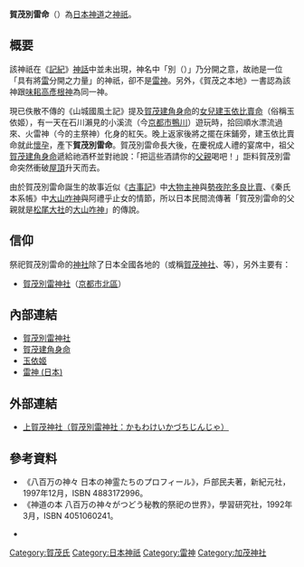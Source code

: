 '''賀茂別雷命'''（{{lang|ja|カモワケイカヅチノミコト}}）為[[日本|日本]][[神道|神道]]之[[神祇|神祇]]。

== 概要 ==
該神祇在《[[記紀|記紀]]》[[神話|神話]]中並未出現，神名中「別（{{lang|ja|ワケ}}）」乃分開之意，故祂是一位「具有將[[雷|雷]]分開之力量」的神祇，卻不是[[雷神|雷神]]。另外，《賀茂之本地》一書認為該神跟[[味耜高彥根神|味耜高彥根神]]為同一神。

現已佚散不傳的《山城國風土記》提及[[賀茂建角身命|賀茂建角身命]]的[[女兒|女兒]][[玉依姬#解說|建玉依比賣命]]（俗稱玉依姬），有一天在石川瀨見的小溪流（今[[京都市|京都市]][[鴨川_(淀川水系)|鴨川]]）遊玩時，拾回順水漂流過來、火雷神（今{{link-ja|向日神社|向日神社}}的主祭神）化身的紅矢。晚上返家後將之擺在床鋪旁，建玉依比賣命就此[[妊娠|懷孕]]，產下'''賀茂別雷命'''。賀茂別雷命長大後，在慶祝成人禮的宴席中，祖父[[賀茂建角身命|賀茂建角身命]]遞給祂酒杯並對祂說：「把這些酒請你的[[父親|父親]]喝吧！」詎料賀茂別雷命突然衝破[[屋頂|屋頂]]升天而去。

由於賀茂別雷命誕生的故事近似《[[古事記|古事記]]》中[[大物主神|大物主神]]與[[玉櫛媛|勢夜陀多良比賣]]、《秦氏本系帳》中[[大山咋神|大山咋神]]與阿禮乎止女的情節，所以日本民間流傳著「賀茂別雷命的父親就是[[松尾大社|松尾大社]]的[[大山咋神|大山咋神]]」的傳說。

== 信仰 ==
祭祀賀茂別雷命的[[神社|神社]]除了日本全國各地的{{link-ja|加茂神社|加茂神社}}（或稱[[賀茂神社|賀茂神社]]、{{link-ja|鴨神社|鴨神社}}等），另外主要有：
* [[賀茂別雷神社|賀茂別雷神社]]（[[京都市|京都市]][[北區_(京都市)|北區]]）

== 內部連結 ==
* [[賀茂別雷神社|賀茂別雷神社]]
* [[賀茂建角身命|賀茂建角身命]]
* [[玉依姬|玉依姬]]
* [[雷神_(日本)|雷神 (日本)]]

== 外部連結 ==
* {{ja}}[http://www.kamigamojinja.jp/ 上賀茂神社（賀茂別雷神社：かもわけいかづちじんじゃ）] {{Wayback|url=http://www.kamigamojinja.jp/ |date=20210320220217 }}

== 參考資料 ==
* 《八百万の神々 日本の神霊たちのプロフィール》，戶部民夫著，新紀元社，1997年12月，ISBN 4883172996。
* 《神道の本 八百万の神々がつどう秘教的祭祀の世界》，學習研究社，1992年3月，ISBN 4051060241。
<div class="references-small">
* {{cite web|url=http://www.din.or.jp/~a-kotaro/gods/kamigami/kamowake.html|title=賀茂別雷神|date=|accessdate=2012-03-15|language=ja|archive-date=2021-02-05|archive-url=https://web.archive.org/web/20210205082826/http://www.din.or.jp/~a-kotaro/gods/kamigami/kamowake.html|dead-url=no}}
</div>
{{Reflist}}

[[Category:賀茂氏|Category:賀茂氏]]
[[Category:日本神祇|Category:日本神祇]]
[[Category:雷神|Category:雷神]]
[[Category:加茂神社|Category:加茂神社]]